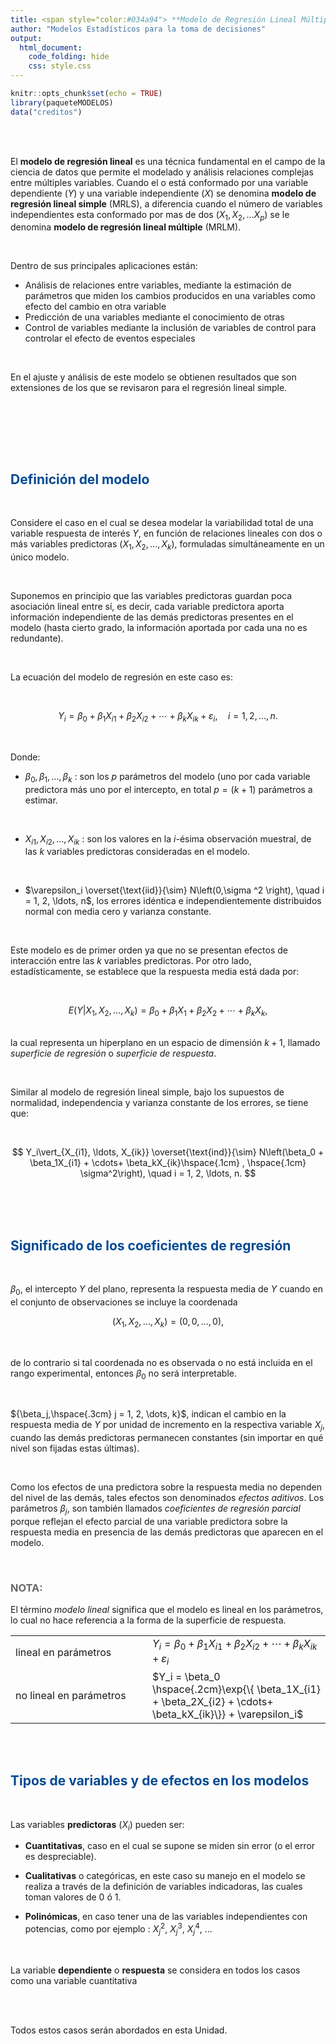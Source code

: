 ---
title: <span style="color:#034a94"> **Modelo de Regresión Lineal Múltiple**</span>
author: "Modelos Estadísticos para la toma de decisiones"
output:
  html_document:
    code_folding: hide
    css: style.css
---

```{r setup, include=FALSE}
knitr::opts_chunk$set(echo = TRUE)
library(paqueteMODELOS)
data("creditos")

```

</br></br>

El **modelo de regresión lineal** es una técnica fundamental en el campo de la ciencia de datos que permite el modelado y análisis relaciones complejas entre múltiples variables. Cuando el o está conformado por una variable dependiente ($Y$) y una variable independiente ($X$) se denomina **modelo de regresión lineal simple** (MRLS), a diferencia cuando el número de variables independientes esta conformado por mas de dos ($X_1, X_2, \dots X_p$) se le denomina **modelo de regresión lineal múltiple** (MRLM).

<br/>

Dentro de sus principales aplicaciones están:

* Análisis de relaciones entre variables, mediante la estimación de parámetros que miden los cambios producidos en una variables como efecto del cambio en otra variable
* Predicción de una variables mediante el conocimiento de otras
* Control de variables mediante la inclusión de variables de control para controlar el efecto de eventos especiales


</br>

En el ajuste y análisis de este modelo se obtienen resultados que son extensiones de los que se revisaron  para el regresión lineal simple.

</br>

<!-- A continuación se introducen nociones preliminares relacionados con la forma matricial del modelo que permite un manejo más simple de la estructura del modelo del RLM. -->


</br></br></br>

## <span style="color:#034a94">**Definición del modelo** </span>

</br>

Considere el caso en el cual se desea modelar la variabilidad total de una variable respuesta de interés $Y$, en función de relaciones lineales con dos o más variables predictoras ($X_1, X_2, \dots, X_k$), formuladas simultáneamente en un único modelo.

</br>

Suponemos en principio que las variables predictoras guardan poca asociación lineal entre sí, es decir, cada variable predictora aporta información independiente de las demás predictoras presentes en el modelo (hasta cierto grado, la información aportada por cada una no es redundante).

</br>

La ecuación del modelo de regresión en este caso es:

</br>

<div class="content-box-blue">

$$
Y_i = \beta_0 + \beta_1X_{i1} + \beta_2X_{i2} + \cdots+ \beta_kX_{ik} + \varepsilon_i, \quad i = 1, 2, \ldots, n.
$$ 
 </div>
 
</br>

Donde:

* $\beta_0, \beta_1, \ldots, \beta_k$ :  son los $p$ parámetros del modelo (uno por cada variable predictora más uno por el intercepto, en total  $p = (k + 1$) parámetros a estimar.

</br>

* $X_{i1}, X_{i2}, \ldots, X_{ik}$ :  son los valores en la $i$-ésima observación muestral, de las $k$ variables predictoras consideradas en el modelo.

</br>

* $\varepsilon_i \overset{\text{iid}}{\sim} N\left(0,\sigma ^2 \right), \quad i = 1, 2, \ldots, n$, los errores idéntica e independientemente distribuidos normal con media cero y varianza constante.



</br>

Este modelo es de primer orden ya que no se presentan efectos de interacción entre las $k$ variables predictoras. Por otro lado, estadísticamente, se establece que la respuesta media está dada por:

</br>


<div class="content-box-blue">

$$
E\left(Y\vert X_1, X_2, \ldots, X_k\right) = \beta_0 + \beta_1X_1 + \beta_2X_2 + \cdots + \beta_kX_k,
$$
</div>

</br>
la cual representa un hiperplano en un espacio de dimensión ${k + 1}$, llamado *superficie de regresión* o *superficie de respuesta*.

 </br>

Similar al modelo de regresión lineal simple, bajo los supuestos de normalidad, independencia y varianza constante de los errores, se tiene que:

</br>

<div class="content-box-blue">
$$
Y_i\vert_{X_{i1}, \ldots, X_{ik}} \overset{\text{ind}}{\sim} N\left(\beta_0 + \beta_1X_{i1} + \cdots+ \beta_kX_{ik}\hspace{.1cm} , \hspace{.1cm} \sigma^2\right), \quad i = 1, 2, \ldots, n.
$$
</div>

</br></br></br>

## <span style="color:#034a94">**Significado de los coeficientes de regresión**</span>

</br>

<div class="content-box-blue">
$\beta_0$, el intercepto $Y$ del plano, representa la respuesta media de $Y$ cuando en el conjunto de observaciones se incluye la coordenada 

$${\left(X_1, X_2, \ldots, X_k\right) = \left(0, 0, \ldots, 0\right)},$$ 
</div>

</br>

de lo contrario si tal coordenada no es observada o no está incluida en el rango experimental, entonces ${\beta_0}$ no será interpretable.

</br>

<div class="content-box-blue">
${\beta_j,\hspace{.3cm} j = 1, 2, \dots, k}$, indican el cambio en la respuesta media de ${Y}$ por unidad de incremento en la respectiva variable ${X_j}$, cuando las demás predictoras permanecen constantes (sin importar en qué nivel son fijadas estas últimas).
</div>

</br>

Como los efectos de una predictora sobre la respuesta media no dependen del nivel de las demás, tales efectos son denominados *efectos aditivos*. Los parámetros ${\beta_j}$, son también llamados *coeficientes de regresión parcial* porque reflejan el efecto parcial de una variable predictora sobre la respuesta media en presencia de las demás predictoras que aparecen en el modelo.


</br>

<div class="content-box-gray">
### <span style="color:#686868">**NOTA:**</span> 

El término *modelo lineal* significa que el modelo es lineal en los parámetros, lo cual no hace referencia a la forma de la superficie de respuesta.

|                         |                                |
|:------------------------|:-------------------------------|
| lineal en parámetros    | $Y_i = \beta_0 + \beta_1X_{i1} + \beta_2X_{i2} + \cdots+ \beta_kX_{ik} + \varepsilon_i$          |
| no lineal en parámetros | $Y_i =  \beta_0 \hspace{.2cm}\exp{\{ \beta_1X_{i1} + \beta_2X_{i2} + \cdots+ \beta_kX_{ik}\}} + \varepsilon_i$   |

</div>

</br></br>

## <span style="color:#034a94">**Tipos de variables y de efectos en los modelos**</span>

</br>

Las variables **predictoras** ($X_{i}$) pueden ser:

* **Cuantitativas**, caso en el cual se supone se miden sin error (o el error es despreciable). 

* **Cualitativas** o categóricas, en este caso su manejo en el modelo se realiza a través de la definición de variables indicadoras, las cuales toman valores de 0 ó 1.

* **Polinómicas**, en caso tener una de las variables independientes con potencias, como por ejemplo : $X_j^{2}$, $X_j^{3}$, $X_j^{4}$, $\dots$

</br>

La variable **dependiente** o **respuesta** se considera en todos los casos como una variable cuantitativa

</br></br>

Todos estos casos serán abordados en esta Unidad.

